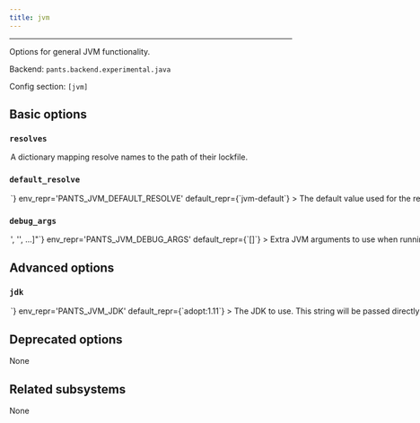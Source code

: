 ```yaml
---
title: jvm
---
```



---

Options for general JVM functionality.

Backend: <span className="color--primary">`pants.backend.experimental.java`</span>

Config section: <span className="color--primary">`[jvm]`</span>

<span className={styles.options}>

## Basic options

### `resolves`

<Option
  cli_repr={`--jvm-resolves="{'key1': val1, 'key2': val2, ...}"`}
  env_repr='PANTS_JVM_RESOLVES'
  default_repr={`{\n  "jvm-default": "3rdparty/jvm/default.lock"\n}`}
>

A dictionary mapping resolve names to the path of their lockfile.

</Option>

### `default_resolve`

<Option
  cli_repr={`--jvm-default-resolve=<str>`}
  env_repr='PANTS_JVM_DEFAULT_RESOLVE'
  default_repr={`jvm-default`}
>

The default value used for the `resolve` and `compatible_resolves` fields.

The name must be defined as a resolve in `[jvm].resolves`.

</Option>

### `debug_args`

<Option
  cli_repr={`--jvm-debug-args="['<str>', '<str>', ...]"`}
  env_repr='PANTS_JVM_DEBUG_ARGS'
  default_repr={`[]`}
>

Extra JVM arguments to use when running tests in debug mode.

For example, if you want to attach a remote debugger, use something like [&#x27;-agentlib:jdwp=transport=dt_socket,server=y,suspend=y,address=5005&#x27;]

</Option>

## Advanced options

### `jdk`

<Option
  cli_repr={`--jvm-jdk=<str>`}
  env_repr='PANTS_JVM_JDK'
  default_repr={`adopt:1.11`}
>

The JDK to use.

This string will be passed directly to Coursier&#x27;s `--jvm` parameter. Run `cs java --available` to see a list of available JVM versions on your platform.

If the string &#x27;system&#x27; is passed, Coursier&#x27;s `--system-jvm` option will be used instead, but note that this can lead to inconsistent behavior since the JVM version will be whatever happens to be found first on the system&#x27;s PATH.

</Option>

## Deprecated options

None

## Related subsystems

None

</span>
